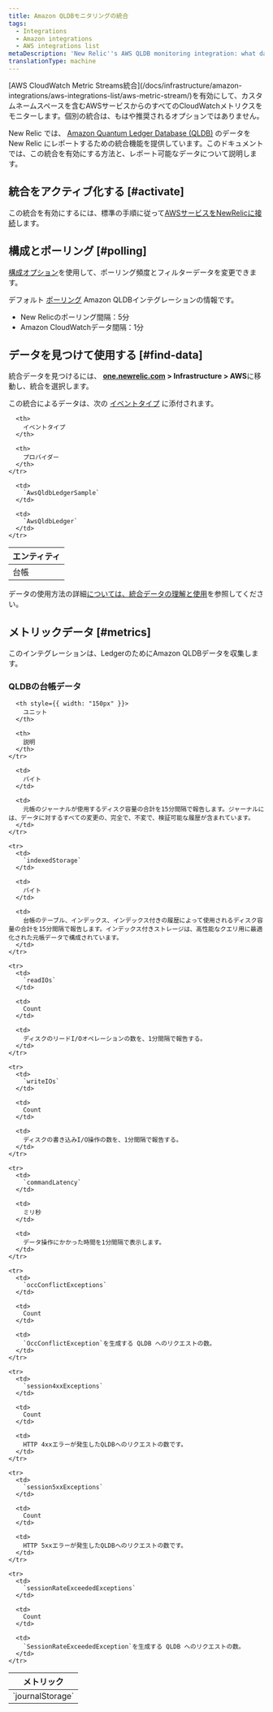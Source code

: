 ```yaml
---
title: Amazon QLDBモニタリングの統合
tags:
  - Integrations
  - Amazon integrations
  - AWS integrations list
metaDescription: 'New Relic''s AWS QLDB monitoring integration: what data it reports, and how to enable it.'
translationType: machine
---
```


<Callout variant="important">
  [AWS CloudWatch Metric Streams統合](/docs/infrastructure/amazon-integrations/aws-integrations-list/aws-metric-stream/)を有効にして、カスタムネームスペースを含むAWSサービスからのすべてのCloudWatchメトリクスをモニターします。個別の統合は、もはや推奨されるオプションではありません。
</Callout>

New Relic では、 [Amazon Quantum Ledger Database (QLDB)](https://aws.amazon.com/qldb/) のデータを New Relic にレポートするための統合機能を提供しています。このドキュメントでは、この統合を有効にする方法と、レポート可能なデータについて説明します。

## 統合をアクティブ化する [#activate]

この統合を有効にするには、標準の手順に従って[AWSサービスをNewRelicに接続](/docs/infrastructure/infrastructure-integrations/getting-started/connect-aws-integrations-infrastructure)します。

## 構成とポーリング [#polling]

[構成オプション](/docs/integrations/new-relic-integrations/getting-started/configure-polling-frequency-data-collection-cloud-integrations)を使用して、ポーリング頻度とフィルターデータを変更できます。

デフォルト [ポーリング](/docs/infrastructure/amazon-integrations/aws-integrations-list/aws-polling-intervals-infrastructure-integrations) Amazon QLDBインテグレーションの情報です。

* New Relicのポーリング間隔：5分
* Amazon CloudWatchデータ間隔：1分

## データを見つけて使用する [#find-data]

統合データを見つけるには、 **[one.newrelic.com](https://one.newrelic.com/all-capabilities) > Infrastructure > AWS**に移動し、統合を選択します。

この統合によるデータは、次の [イベントタイプ](/docs/data-apis/understand-data/new-relic-data-types/#event-data) に添付されます。

<table>
  <thead>
    <tr>
      <th>
        エンティティ
      </th>

      <th>
        イベントタイプ
      </th>

      <th>
        プロバイダー
      </th>
    </tr>
  </thead>

  <tbody>
    <tr>
      <td>
        台帳
      </td>

      <td>
        `AwsQldbLedgerSample`
      </td>

      <td>
        `AwsQldbLedger`
      </td>
    </tr>
  </tbody>
</table>

データの使用方法の詳細[については、統合データの理解と使用](/docs/infrastructure/integrations/find-use-infrastructure-integration-data)を参照してください。

## メトリックデータ [#metrics]

このインテグレーションは、LedgerのためにAmazon QLDBデータを収集します。

### QLDBの台帳データ

<table>
  <thead>
    <tr>
      <th style={{ width: "275px" }}>
        メトリック
      </th>

      <th style={{ width: "150px" }}>
        ユニット
      </th>

      <th>
        説明
      </th>
    </tr>
  </thead>

  <tbody>
    <tr>
      <td>
        `journalStorage`
      </td>

      <td>
        バイト
      </td>

      <td>
        元帳のジャーナルが使用するディスク容量の合計を15分間隔で報告します。ジャーナルには、データに対するすべての変更の、完全で、不変で、検証可能な履歴が含まれています。
      </td>
    </tr>

    <tr>
      <td>
        `indexedStorage`
      </td>

      <td>
        バイト
      </td>

      <td>
        台帳のテーブル、インデックス、インデックス付きの履歴によって使用されるディスク容量の合計を15分間隔で報告します。インデックス付きストレージは、高性能なクエリ用に最適化された元帳データで構成されています。
      </td>
    </tr>

    <tr>
      <td>
        `readIOs`
      </td>

      <td>
        Count
      </td>

      <td>
        ディスクのリードI/Oオペレーションの数を、1分間隔で報告する。
      </td>
    </tr>

    <tr>
      <td>
        `writeIOs`
      </td>

      <td>
        Count
      </td>

      <td>
        ディスクの書き込みI/O操作の数を、1分間隔で報告する。
      </td>
    </tr>

    <tr>
      <td>
        `commandLatency`
      </td>

      <td>
        ミリ秒
      </td>

      <td>
        データ操作にかかった時間を1分間隔で表示します。
      </td>
    </tr>

    <tr>
      <td>
        `occConflictExceptions`
      </td>

      <td>
        Count
      </td>

      <td>
        `OccConflictException`を生成する QLDB へのリクエストの数。
      </td>
    </tr>

    <tr>
      <td>
        `session4xxExceptions`
      </td>

      <td>
        Count
      </td>

      <td>
        HTTP 4xxエラーが発生したQLDBへのリクエストの数です。
      </td>
    </tr>

    <tr>
      <td>
        `session5xxExceptions`
      </td>

      <td>
        Count
      </td>

      <td>
        HTTP 5xxエラーが発生したQLDBへのリクエストの数です。
      </td>
    </tr>

    <tr>
      <td>
        `sessionRateExceededExceptions`
      </td>

      <td>
        Count
      </td>

      <td>
        `SessionRateExceededException`を生成する QLDB へのリクエストの数。
      </td>
    </tr>
  </tbody>
</table>